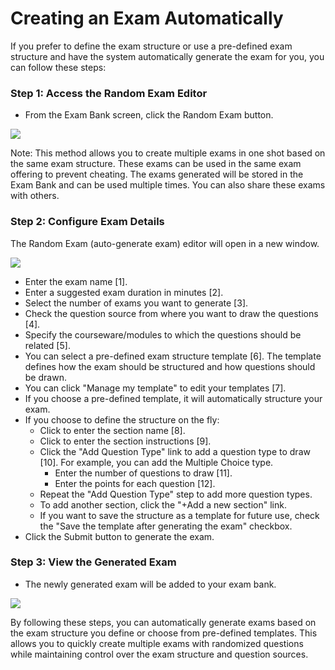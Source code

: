 # Creating an Exam Automatically

If you prefer to define the exam structure or use a pre-defined exam structure and have the system automatically generate the exam for you, you can follow these steps:

### Step 1: Access the Random Exam Editor

- From the Exam Bank screen, click the Random Exam button.

![](/img/utest/teacher/exam13.png)

Note: This method allows you to create multiple exams in one shot based on the same exam structure. These exams can be used in the same exam offering to prevent cheating. The exams generated will be stored in the Exam Bank and can be used multiple times. You can also share these exams with others.

### Step 2: Configure Exam Details

The Random Exam (auto-generate exam) editor will open in a new window.

![](/img/utest/teacher/exam14.png)

- Enter the exam name [1].
- Enter a suggested exam duration in minutes [2].
- Select the number of exams you want to generate [3].
- Check the question source from where you want to draw the questions [4].
- Specify the courseware/modules to which the questions should be related [5].
- You can select a pre-defined exam structure template [6]. The template defines how the exam should be structured and how questions should be drawn.
- You can click "Manage my template" to edit your templates [7].
- If you choose a pre-defined template, it will automatically structure your exam.
- If you choose to define the structure on the fly:
  - Click to enter the section name [8].
  - Click to enter the section instructions [9].
  - Click the "Add Question Type" link to add a question type to draw [10]. For example, you can add the Multiple Choice type.
    - Enter the number of questions to draw [11].
    - Enter the points for each question [12].
  - Repeat the "Add Question Type" step to add more question types.
  - To add another section, click the "+Add a new section" link.
  - If you want to save the structure as a template for future use, check the "Save the template after generating the exam" checkbox.
- Click the Submit button to generate the exam.

### Step 3: View the Generated Exam

- The newly generated exam will be added to your exam bank.

![](/img/utest/teacher/exam15.png)

By following these steps, you can automatically generate exams based on the exam structure you define or choose from pre-defined templates. This allows you to quickly create multiple exams with randomized questions while maintaining control over the exam structure and question sources.